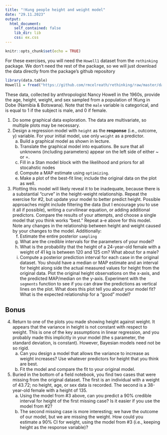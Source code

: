 ```yaml
---
title: "!Kung people height and weight model"
date: "29.11.2023"
output: 
  html_document:
    self_contained: false
    lib_dir: lib
    css: ex.css
---
```


```r
knitr::opts_chunk$set(echo = TRUE)
```

For these exercises, you will need the `Howell1` dataset from the `rethinking` package. We don't need the rest of the package, so we will just download the data directly from the package's github repository

```r
library(data.table)
Howell1 = fread("https://github.com/rmcelreath/rethinking/raw/master/data/Howell1.csv")

```

These data, collected by anthropologist Nancy Howell in the 1960s, provide the age, height, weight, and sex sampled from a population of !Kung in Dobe (Namibia & Botswana). Note that the `male` variable is categorical, and is equal to 1 if the subject is male, and 0 if female.

1. Do some graphical data exploration. The data are multivariate, so multiple plots may be necessary.
2. Design a regression model with `height` as the **response** (i.e., outcome, y) variable. For your initial model, use only `weight` as a predictor.
	a. Build a graphical model as shown in lecture.
    b. Translate the graphical model into equations. Be sure that all unknowns (including parameters) appear on the left side of either ~ or =.
    c. Fill in a Stan model block with the likelihood and priors for all stocahstic nodes
    d. Compute a MAP estimate using `optimizing`.
    e. Make a plot of the best-fit line; include the original data on the plot as well.
3. Plotting this model will likely reveal it to be inadequate, because there is a substantial "curve" in the height-weight relationship. Repeat the exercise for #2, but update your model to better predict height. Possible approaches might include filtering the data (but I encourage you to use it all if possible), writing a curvilinear equation, or adding additional predictors. Compare the results of your attempts, and choose a single model that you think works "best." Repeat a-e above for this model. Note any changes in the relationship between height and weight caused by your changes to the model. Additionally:
    f. Estimate the entire posterior `sampling`
    g. What are the credible intervals for the parameters of your model?
    h. What is the probability that the height of a 24-year-old female with a weight of 41 kg is between 120 and 125 cm? What about for a male?
    i. Compute a posterior prediction interval for each case in the original dataset. You should have a median or MAP estimate and an interval for height along side the actual measured values for height from the original data. Plot the original height observations on the x-axis, and the predicted MAP/median on the y-axis. Experiment with the `segments` function to see if you can draw the predictions as vertical lines on the plot. What does this plot tell you about your model fit? What is the expected relationship for a "good" model?


## Bonus

4. Return to one of the plots you made showing height against weight. It appears that the variance in height is not constant with respect to weight. This is one of the key assumptions in linear regression, and you probably made this implicitly in your model (the s parameter, the standard deviation, is constant). However, Bayesian models need not be so rigid. 
   a. Can you design a model that allows the variance to increase as weight increases? Use whatever predictors for height that you think are best.
   b. Fit the model and compare the fit to your original model.
5. Buried in the bottom of a field notebook, you find two cases that were missing from the original dataset. The first is an individual with a weight of 43.72; no height, age, or sex data is recorded. The second is a 38-year-old female with a height of 135.
   a. Using the model from #3 above, can you predict a 90% credible interval for height of the first missing case? Is it easier if you use the model from #2?
   b. The second missing case is more interesting; we have the outcome of our model, but we are missing the weight. How could you estimate a 90% CI for weight, using the model from #3 (i.e., keeping height as the response variable)?



